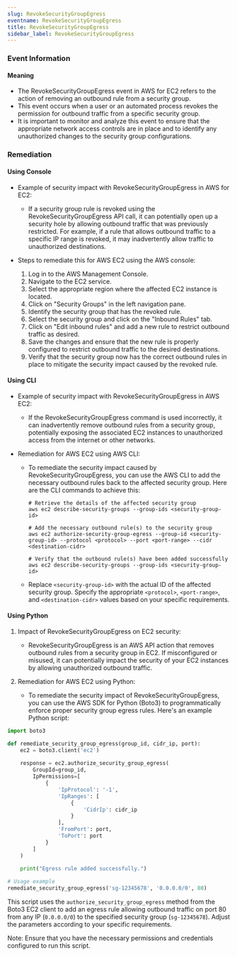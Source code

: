 ```yaml
--- 
slug: RevokeSecurityGroupEgress
eventname: RevokeSecurityGroupEgress
title: RevokeSecurityGroupEgress
sidebar_label: RevokeSecurityGroupEgress
---
```

                       
### Event Information

#### Meaning

- The RevokeSecurityGroupEgress event in AWS for EC2 refers to the action of removing an outbound rule from a security group.
- This event occurs when a user or an automated process revokes the permission for outbound traffic from a specific security group.
- It is important to monitor and analyze this event to ensure that the appropriate network access controls are in place and to identify any unauthorized changes to the security group configurations.

### Remediation

#### Using Console

- Example of security impact with RevokeSecurityGroupEgress in AWS for EC2: 
  - If a security group rule is revoked using the RevokeSecurityGroupEgress API call, it can potentially open up a security hole by allowing outbound traffic that was previously restricted. For example, if a rule that allows outbound traffic to a specific IP range is revoked, it may inadvertently allow traffic to unauthorized destinations.

- Steps to remediate this for AWS EC2 using the AWS console:
  1. Log in to the AWS Management Console.
  2. Navigate to the EC2 service.
  3. Select the appropriate region where the affected EC2 instance is located.
  4. Click on "Security Groups" in the left navigation pane.
  5. Identify the security group that has the revoked rule.
  6. Select the security group and click on the "Inbound Rules" tab.
  7. Click on "Edit inbound rules" and add a new rule to restrict outbound traffic as desired.
  8. Save the changes and ensure that the new rule is properly configured to restrict outbound traffic to the desired destinations.
  9. Verify that the security group now has the correct outbound rules in place to mitigate the security impact caused by the revoked rule.

#### Using CLI

- Example of security impact with RevokeSecurityGroupEgress in AWS EC2: 
  - If the RevokeSecurityGroupEgress command is used incorrectly, it can inadvertently remove outbound rules from a security group, potentially exposing the associated EC2 instances to unauthorized access from the internet or other networks.

- Remediation for AWS EC2 using AWS CLI:
  - To remediate the security impact caused by RevokeSecurityGroupEgress, you can use the AWS CLI to add the necessary outbound rules back to the affected security group. Here are the CLI commands to achieve this:

    ```
    # Retrieve the details of the affected security group
    aws ec2 describe-security-groups --group-ids <security-group-id>

    # Add the necessary outbound rule(s) to the security group
    aws ec2 authorize-security-group-egress --group-id <security-group-id> --protocol <protocol> --port <port-range> --cidr <destination-cidr>

    # Verify that the outbound rule(s) have been added successfully
    aws ec2 describe-security-groups --group-ids <security-group-id>
    ```

  - Replace `<security-group-id>` with the actual ID of the affected security group. Specify the appropriate `<protocol>`, `<port-range>`, and `<destination-cidr>` values based on your specific requirements.

#### Using Python

1. Impact of RevokeSecurityGroupEgress on EC2 security:
   - RevokeSecurityGroupEgress is an AWS API action that removes outbound rules from a security group in EC2. If misconfigured or misused, it can potentially impact the security of your EC2 instances by allowing unauthorized outbound traffic.

2. Remediation for AWS EC2 using Python:
   - To remediate the security impact of RevokeSecurityGroupEgress, you can use the AWS SDK for Python (Boto3) to programmatically enforce proper security group egress rules. Here's an example Python script:

```python
import boto3

def remediate_security_group_egress(group_id, cidr_ip, port):
    ec2 = boto3.client('ec2')
    
    response = ec2.authorize_security_group_egress(
        GroupId=group_id,
        IpPermissions=[
            {
                'IpProtocol': '-1',
                'IpRanges': [
                    {
                        'CidrIp': cidr_ip
                    }
                ],
                'FromPort': port,
                'ToPort': port
            }
        ]
    )
    
    print("Egress rule added successfully.")

# Usage example
remediate_security_group_egress('sg-12345678', '0.0.0.0/0', 80)
```

This script uses the `authorize_security_group_egress` method from the Boto3 EC2 client to add an egress rule allowing outbound traffic on port 80 from any IP (`0.0.0.0/0`) to the specified security group (`sg-12345678`). Adjust the parameters according to your specific requirements.

Note: Ensure that you have the necessary permissions and credentials configured to run this script.


 